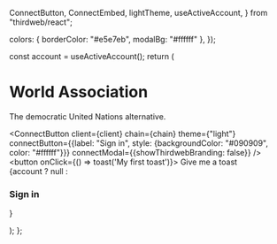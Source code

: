   ConnectButton,
  ConnectEmbed,
  lightTheme,
  useActiveAccount,
} from "thirdweb/react";

  colors: { borderColor: "#e5e7eb", modalBg: "#ffffff" },
});

  const account = useActiveAccount();
  return (
    <div className="hero">
      <div className="wrapper">
        <div className="hero-text">
          <h1>World Association</h1>
          <p>The democratic United Nations alternative.</p>
          <div className="connect-button">
            <ConnectButton
              client={client}
              chain={chain}
              theme={"light"}
              connectButton={{label: "Sign in", style: {backgroundColor: "#090909", color: "#ffffff"}}}
              connectModal={{showThirdwebBranding: false}}
            />
          </div>
          <div>
      <Toaster />
      <button onClick={() => toast('My first toast')}>
        Give me a toast
      </button>
    </div>
        </div>
        <div>
          <div className="connect-embed">
            {account ? null : <h3>Sign in</h3>}
            <ConnectEmbed
              client={client}
              chain={chain}
              theme={customTheme}
              showThirdwebBranding={false}
            />
          </div>
        </div>
      </div>
    </div>

);
};

<Hero />
